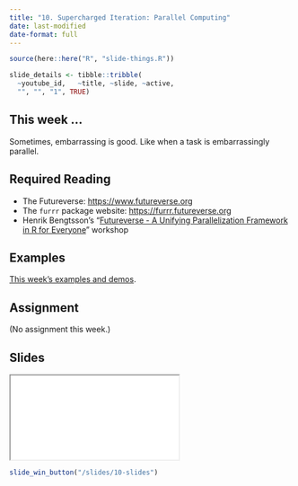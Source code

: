 ```yaml
---
title: "10. Supercharged Iteration: Parallel Computing"
date: last-modified
date-format: full
---
```


```r
source(here::here("R", "slide-things.R"))

slide_details <- tibble::tribble(
  ~youtube_id,   ~title, ~slide, ~active,
  "", "", "1", TRUE)

```

## This week ...

Sometimes, embarrassing is good. Like when a task is embarrassingly parallel.

## Required Reading

- The Futureverse: [https://www.futureverse.org](https://www.futureverse.org)
- The `furrr` package website: [https://furrr.futureverse.org](https://furrr.futureverse.org)
- Henrik Bengtsson's "[Futureverse - A Unifying Parallelization Framework in R for Everyone](https://henrikbengtsson.github.io/course-stanford-futureverse-2023/)" workshop



## Examples

[This week's examples and demos](/example/10-example.qmd).

## Assignment

(No assignment this week.)

## Slides

<script type="application/javascript">

function resizeIFrameToFitContent( iFrame ) {

   iFrame.width  = document.getElementById("quarto-document-content").clientWidth;
   iFrame.height  = (document.getElementById("quarto-document-content").clientWidth * 0.5625)
}

window.addEventListener('DOMContentLoaded', function(e) {

    var iFrame = document.getElementById( 'quartoframe' );
    resizeIFrameToFitContent( iFrame );
    } );

</script>

<iframe class="slide-deck" id="quartoframe" src="../slides/10-slides.html"></iframe>

```r
slide_win_button("/slides/10-slides")
```
